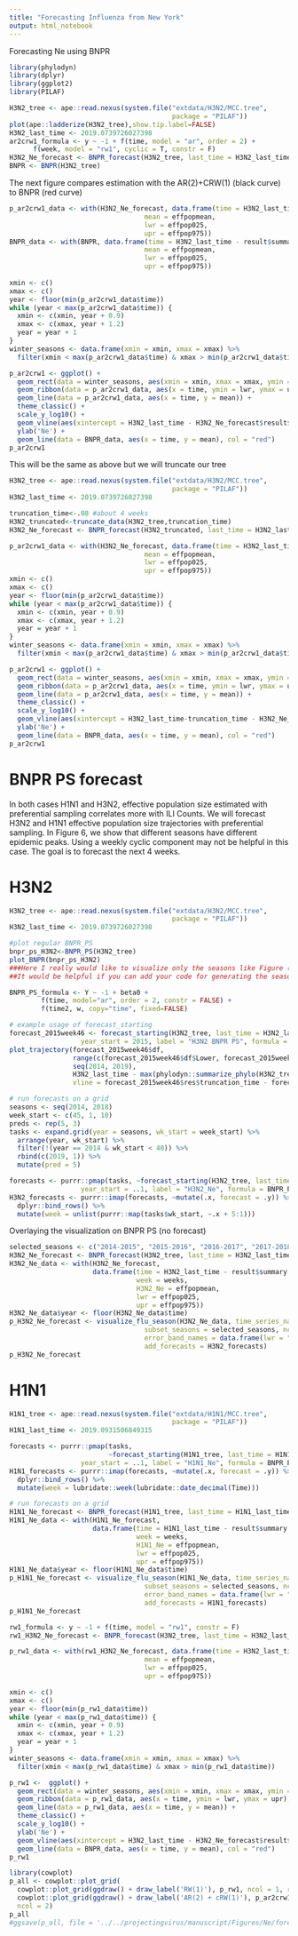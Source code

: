 ```yaml
---
title: "Forecasting Influenza from New York"
output: html_notebook
---
```


Forecasting Ne using BNPR

```r
library(phylodyn)
library(dplyr)
library(ggplot2)
library(PILAF)

H3N2_tree <- ape::read.nexus(system.file("extdata/H3N2/MCC.tree",
                                         package = "PILAF"))
plot(ape::ladderize(H3N2_tree),show.tip.label=FALSE)
H3N2_last_time <- 2019.0739726027398
ar2crw1_formula <- y ~ -1 + f(time, model = "ar", order = 2) +
      f(week, model = "rw1", cyclic = T, constr = F)
H3N2_Ne_forecast <- BNPR_forecast(H3N2_tree, last_time = H3N2_last_time, formula = ar2crw1_formula, pred = 20)
BNPR <- BNPR(H3N2_tree)
```

The next figure compares estimation with the AR(2)+CRW(1) (black curve) to BNPR (red curve)
```r
p_ar2crw1_data <- with(H3N2_Ne_forecast, data.frame(time = H3N2_last_time - result$summary.random$time$ID,
                                  mean = effpopmean, 
                                  lwr = effpop025,
                                  upr = effpop975))
BNPR_data <- with(BNPR, data.frame(time = H3N2_last_time - result$summary.random$time$ID,
                                  mean = effpopmean, 
                                  lwr = effpop025,
                                  upr = effpop975)) 
  
xmin <- c()
xmax <- c()
year <- floor(min(p_ar2crw1_data$time))
while (year < max(p_ar2crw1_data$time)) {
  xmin <- c(xmin, year + 0.9)
  xmax <- c(xmax, year + 1.2)
  year = year + 1
}
winter_seasons <- data.frame(xmin = xmin, xmax = xmax) %>%
  filter(xmin < max(p_ar2crw1_data$time) & xmax > min(p_ar2crw1_data$time))

p_ar2crw1 <- ggplot() +
  geom_rect(data = winter_seasons, aes(xmin = xmin, xmax = xmax, ymin = min(p_ar2crw1_data$lwr), ymax = max(p_ar2crw1_data$upr)), fill = 'steelblue', alpha = 0.1) +
  geom_ribbon(data = p_ar2crw1_data, aes(x = time, ymin = lwr, ymax = upr), fill = 'gray', alpha = 0.3) +
  geom_line(data = p_ar2crw1_data, aes(x = time, y = mean)) +
  theme_classic() +
  scale_y_log10() +
  geom_vline(aes(xintercept = H3N2_last_time - H3N2_Ne_forecast$result$summary.random$time$ID[21]), linetype = 'dotdash') +
  ylab('Ne') + 
  geom_line(data = BNPR_data, aes(x = time, y = mean), col = "red") 
p_ar2crw1
```

This will be the same as above but we will truncate our tree 
```r
H3N2_tree <- ape::read.nexus(system.file("extdata/H3N2/MCC.tree",
                                         package = "PILAF"))
H3N2_last_time <- 2019.0739726027398

truncation_time<-.08 #about 4 weeks
H3N2_truncated<-truncate_data(H3N2_tree,truncation_time)
H3N2_Ne_forecast <- BNPR_forecast(H3N2_truncated, last_time = H3N2_last_time-truncation_time, formula = ar2crw1_formula, pred = 20)

p_ar2crw1_data <- with(H3N2_Ne_forecast, data.frame(time = H3N2_last_time-truncation_time - result$summary.random$time$ID,
                                  mean = effpopmean, 
                                  lwr = effpop025,
                                  upr = effpop975))
xmin <- c()
xmax <- c()
year <- floor(min(p_ar2crw1_data$time))
while (year < max(p_ar2crw1_data$time)) {
  xmin <- c(xmin, year + 0.9)
  xmax <- c(xmax, year + 1.2)
  year = year + 1
}
winter_seasons <- data.frame(xmin = xmin, xmax = xmax) %>%
  filter(xmin < max(p_ar2crw1_data$time) & xmax > min(p_ar2crw1_data$time))

p_ar2crw1 <- ggplot() +
  geom_rect(data = winter_seasons, aes(xmin = xmin, xmax = xmax, ymin = min(p_ar2crw1_data$lwr), ymax = max(p_ar2crw1_data$upr)), fill = 'steelblue', alpha = 0.1) +
  geom_ribbon(data = p_ar2crw1_data, aes(x = time, ymin = lwr, ymax = upr), fill = 'gray', alpha = 0.3) +
  geom_line(data = p_ar2crw1_data, aes(x = time, y = mean)) +
  theme_classic() +
  scale_y_log10() +
  geom_vline(aes(xintercept = H3N2_last_time-truncation_time - H3N2_Ne_forecast$result$summary.random$time$ID[21]), linetype = 'dotdash') +
  ylab('Ne') + 
  geom_line(data = BNPR_data, aes(x = time, y = mean), col = "red") 
p_ar2crw1
```

# BNPR PS forecast

In both cases H1N1 and H3N2, effective population size estimated with preferential sampling correlates more with ILI Counts. We will forecast H3N2 and H1N1 effective population size trajectories with preferential sampling. In Figure 6, we show that different seasons have different epidemic peaks. Using a weekly cyclic component may not be helpful in this case. The goal is to forecast the next 4 weeks. 

# H3N2

```r
H3N2_tree <- ape::read.nexus(system.file("extdata/H3N2/MCC.tree",
                                         package = "PILAF"))
H3N2_last_time <- 2019.0739726027398

#plot regular BNPR_PS
bnpr_ps_H3N2<-BNPR_PS(H3N2_tree)
plot_BNPR(bnpr_ps_H3N2) 
###Here I really would like to visualize only the seasons like Figure (6) third row 
##It would be helpful if you can add your code for generating the seasons per year like row 3 in figure 6 with the plot() function so that I can overlay the forecasts of weeks 46-50, 2-5 and 11-15 per season

BNPR_PS_formula <- Y ~ -1 + beta0 +
        f(time, model="ar", order = 2, constr = FALSE) +
        f(time2, w, copy="time", fixed=FALSE) 

# example usage of forecast_starting
forecast_2015week46 <- forecast_starting(H3N2_tree, last_time = H3N2_last_time, week_start = 45, 
                  year_start = 2015, label = "H3N2 BNPR PS", formula = BNPR_PS_formula, pred = 5)
plot_trajectory(forecast_2015week46$df, 
                range(c(forecast_2015week46$df$Lower, forecast_2015week46$df$Upper)), 
                seq(2014, 2019), 
                H3N2_last_time - max(phylodyn::summarize_phylo(H3N2_tree)$coal_times), 
                vline = forecast_2015week46$res$truncation_time - forecast_2015week46$res$result$summary.random$time$ID[forecast_2015week46$pred + 1])

# run forecasts on a grid
seasons <- seq(2014, 2018)
week_start <- c(45, 1, 10)
preds <- rep(5, 3)
tasks <- expand.grid(year = seasons, wk_start = week_start) %>%
  arrange(year, wk_start) %>%
  filter(!(year == 2014 & wk_start < 40)) %>%
  rbind(c(2019, 1)) %>%
  mutate(pred = 5)

forecasts <- purrr::pmap(tasks, ~forecast_starting(H3N2_tree, last_time = H3N2_last_time, week_start = ..2, 
                  year_start = ..1, label = "H3N2_Ne", formula = BNPR_PS_formula, pred = ..3)$df[seq(..3),])
H3N2_forecasts <- purrr::imap(forecasts, ~mutate(.x, forecast = .y)) %>%
  dplyr::bind_rows() %>%
  mutate(week = unlist(purrr::map(tasks$wk_start, ~.x + 5:1)))
```

Overlaying the visualization on BNPR PS (no forecast)

```r
selected_seasons <- c("2014-2015", "2015-2016", "2016-2017", "2017-2018", "2018-2019")
H3N2_Ne_forecast <- BNPR_forecast(H3N2_tree, last_time = H3N2_last_time, formula = BNPR_PS_formula, pred = 0, pref = T)
H3N2_Ne_data <- with(H3N2_Ne_forecast, 
                     data.frame(time = H3N2_last_time - result$summary.random$time$ID,
                                week = weeks,
                                H3N2_Ne = effpopmean,
                                lwr = effpop025,
                                upr = effpop975))
H3N2_Ne_data$year <- floor(H3N2_Ne_data$time)
p_H3N2_Ne_forecast <- visualize_flu_season(H3N2_Ne_data, time_series_names = "H3N2_Ne", 
                                  subset_seasons = selected_seasons, ncol = 5, season_label = F,
                                  error_band_names = data.frame(lwr = "lwr", upr = "upr", stringsAsFactors = F),
                                  add_forecasts = H3N2_forecasts)
p_H3N2_Ne_forecast
```

# H1N1

```r
H1N1_tree <- ape::read.nexus(system.file("extdata/H1N1/MCC.tree",
                                         package = "PILAF"))
H1N1_last_time <- 2019.0931506849315

forecasts <- purrr::pmap(tasks, 
                         ~forecast_starting(H1N1_tree, last_time = H1N1_last_time, week_start = ..2, 
                  year_start = ..1, label = "H1N1_Ne", formula = BNPR_PS_formula, pred = ..3)$df[seq(..3),])
H1N1_forecasts <- purrr::imap(forecasts, ~mutate(.x, forecast = .y)) %>%
  dplyr::bind_rows() %>%
  mutate(week = lubridate::week(lubridate::date_decimal(Time)))

# run forecasts on a grid
H1N1_Ne_forecast <- BNPR_forecast(H1N1_tree, last_time = H1N1_last_time, formula = BNPR_PS_formula, pred = 0, pref = T)
H1N1_Ne_data <- with(H1N1_Ne_forecast, 
                     data.frame(time = H1N1_last_time - result$summary.random$time$ID,
                                week = weeks,
                                H1N1_Ne = effpopmean,
                                lwr = effpop025,
                                upr = effpop975))
H1N1_Ne_data$year <- floor(H1N1_Ne_data$time)
p_H1N1_Ne_forecast <- visualize_flu_season(H1N1_Ne_data, time_series_names = "H1N1_Ne", 
                                  subset_seasons = selected_seasons, ncol = 5, season_label = F,
                                  error_band_names = data.frame(lwr = "lwr", upr = "upr", stringsAsFactors = F),
                                  add_forecasts = H1N1_forecasts)
p_H1N1_Ne_forecast
```




```r
rw1_formula <- y ~ -1 + f(time, model = "rw1", constr = F) 
rw1_H3N2_Ne_forecast <- BNPR_forecast(H3N2_tree, last_time = H3N2_last_time, formula = ar2crw1_formula, pred = 20)
``` 

```r
p_rw1_data <- with(rw1_H3N2_Ne_forecast, data.frame(time = H3N2_last_time - result$summary.random$time$ID,
                                  mean = effpopmean, 
                                  lwr = effpop025,
                                  upr = effpop975)) 

xmin <- c()
xmax <- c()
year <- floor(min(p_rw1_data$time))
while (year < max(p_rw1_data$time)) {
  xmin <- c(xmin, year + 0.9)
  xmax <- c(xmax, year + 1.2)
  year = year + 1
}
winter_seasons <- data.frame(xmin = xmin, xmax = xmax) %>%
  filter(xmin < max(p_rw1_data$time) & xmax > min(p_rw1_data$time))

p_rw1 <-  ggplot() +
  geom_rect(data = winter_seasons, aes(xmin = xmin, xmax = xmax, ymin = min(p_rw1_data$lwr), ymax = max(p_rw1_data$upr)), fill = 'steelblue', alpha = 0.1) +
  geom_ribbon(data = p_rw1_data, aes(x = time, ymin = lwr, ymax = upr), fill = 'gray', alpha = 0.3) +
  geom_line(data = p_rw1_data, aes(x = time, y = mean)) +
  theme_classic() +
  scale_y_log10() +
  ylab('Ne') + 
  geom_vline(aes(xintercept = H3N2_last_time - H3N2_Ne_forecast$result$summary.random$time$ID[21]), linetype = 'dotdash') +
  geom_line(data = BNPR_data, aes(x = time, y = mean), col = "red")  
p_rw1
```

```r
library(cowplot)
p_all <- cowplot::plot_grid(
  cowplot::plot_grid(ggdraw() + draw_label('RW(1)'), p_rw1, ncol = 1, rel_heights = c(0.1, 1)), 
  cowplot::plot_grid(ggdraw() + draw_label('AR(2) + cRW(1)'), p_ar2crw1 + theme(axis.title.y = element_blank()),  rel_heights = c(0.1, 1), ncol = 1), 
  ncol = 2)
p_all
#ggsave(p_all, file = '../../projectingvirus/manuscript/Figures/Ne/forecast_Ne.pdf', width = 6, height = 3)
```
